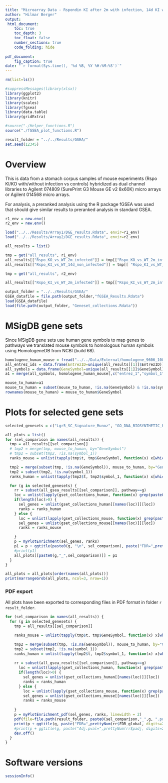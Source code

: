 ```yaml
---
title: "Microarray Data - Rspondin KI after 2m with infection, 14d KI without infection and Rspo KO after 2m infection in stomach corpus - GSEA analysis on DGE results - Plots"
author: "Hilmar Berger"
output: 
 html_document:
    toc: true
    toc_depth: 3
    toc_float: false
    number_sections: true
    code_folding: hide
    
pdf_document:
    fig_caption: true
date: "`r format(Sys.time(), '%d %B, %Y %H:%M:%S')`"
---
```


```r
rm(list=ls())

#suppressMessages(library(xlsx))
library(ggplot2)
library(knitr)
library(scales)
library(fgsea)
library(data.table)
library(gridExtra)

#source("./Helper_functions.R")
source("./fGSEA_plot_functions.R")

result_folder = "../../Results/GSEA/"
set.seed(12345)
```


# Overview

This is data from a stomach corpus samples of mouse experiments (Rspo KI/KO with/without infection vs controls) hybridized as dual channel libraries to Agilent 074809 (SurePrint G3 Mouse GE v2 8x60K) micro arrays or Agilent 014568 micro arrays. 

For analysis, a preranked analysis using the R package fGSEA was used that should give similar results to preranked analysis in standard GSEA. 


```r
r1_env = new.env()
r2_env = new.env()

load("../../Results/Array1/DGE_results.Rdata", envir=r1_env)
load("../../Results/Array2/DGE_results.Rdata", envir=r2_env)

all_results = list()

tmp = get("all_results", r1_env)
all_results[["Rspo_KO_vs_WT_2m_infected"]] = tmp[["Rspo_KO_vs_WT_2m_infected"]]
all_results[["Rspo_KI_vs_WT_14d_non_infected"]] = tmp[[ "Rspo_KI_vs_WT_14d_non_infected"]]

tmp = get("all_results", r2_env)

all_results[["Rspo_KI_vs_WT_2m_infected"]] = tmp[["Rspo_KI_vs_WT_2m_infected"]]

```

```r
output_folder = "../../Results/GSEA/"
GSEA_datafile = file.path(output_folder,"fGSEA_Results.Rdata")
load(GSEA_datafile)
load(file.path(output_folder, "Geneset_collections.Rdata"))
```


# MSigDB gene sets

Since MSigDB gene sets use human gene symbols to map genes to pathways we translated mouse symbols to homologous human symbols using HomologeneDB from NCBI (build 68). 


```r
homologene_human_mouse = fread("../../Data/External/homologene_9606_10090.txt")
all_entrez_ids = data.frame(EntrezID=unique(all_results[[1]]$EntrezID))
all_symbols = data.frame(GeneSymbol=unique(all_results[[1]]$GeneSymbol))
a1 = merge(all_symbols, homologene_human_mouse[,c("entrez_1","symbol_1","symbol_2"), with=F], by.x="GeneSymbol", by.y="symbol_2", all.x=T, sort=F)

mouse_to_human=a1
mouse_to_human = subset(mouse_to_human, !is.na(GeneSymbol) & !is.na(symbol_1) & !symbol_1 == "")
rownames(mouse_to_human) = mouse_to_human$GeneSymbol
```


# Plots for selected gene sets

```r
selected_genesets = c("Lgr5_SC_Signature_Munoz", "GO_DNA_BIOSYNTHETIC_PROCESS", "VECCHI_GASTRIC_CANCER_EARLY_UP", "Yui_DSS_colitis_vs_control_down", "Yui_DSS_colitis_vs_control_up", "Nozaki_SPEM_up", "Nozaki_SPEM_down")
```

```r
all_plots = list()
for (sel_comparison in names(all_results)) {
  tmp = all_results[[sel_comparison]]
  # tmp2 = merge(tmp, mouse_to_human, by="GeneSymbol")
  # tmp2 = subset(tmp2, !is.na(symbol_1))
  ranks_mouse = unlist(tapply(tmp$t, tmp$GeneSymbol, function(x) x[which(abs(x)==max(abs(x)))] ))

  tmp2 = merge(subset(tmp, !is.na(GeneSymbol)), mouse_to_human, by="GeneSymbol")
  tmp2 = subset(tmp2, !is.na(symbol_1))
  ranks_human = unlist(tapply(tmp2$t, tmp2$symbol_1, function(x) x[which(abs(x)==max(abs(x)))] ))

  for (g in selected_genesets) {
    rr = subset(all_gsea_results[[sel_comparison]], pathway==g)
    loc = unlist(lapply(gset_collections_human, function(x) grep(paste0("^",g,"$"), names(x) )))
    if(length(loc)>0) {
      sel_genes = unlist(gset_collections_human[[names(loc)]][loc])
      ranks = ranks_human
    } else {
      loc = unlist(lapply(gset_collections_mouse, function(x) grep(paste0("^",g,"$"), names(x) )))
      sel_genes = unlist(gset_collections_mouse[[names(loc)]][loc])
      ranks = ranks_mouse

    }
    p = myPlotEnrichment(sel_genes, ranks)
    p1 = p + ggtitle(paste0(g, "\n", sel_comparison), paste("FDR=",prettyNum(rr$FDR_global, digits=2),", p=",prettyNum(rr$pval, digits=2), ", ES=",prettyNum(rr$ES, digits=2), ", NES=",prettyNum(rr$NES, digits=2) ) )  + theme(title = element_text(size=12))
    #print(p1)
    all_plots[[paste0(g,"_",sel_comparison)]] = p1
  }  
}

all_plots = all_plots[order(names(all_plots))]
print(marrangeGrob(all_plots, ncol=3, nrow=1))

```


### PDF export

All plots have been exported to corresponding files in PDF format in folder `r result_folder`.

```r
for (sel_comparison in names(all_results)) {
  for (g in selected_genesets) {
    tmp = all_results[[sel_comparison]]

    ranks_mouse = unlist(tapply(tmp$t, tmp$GeneSymbol, function(x) x[which(abs(x)==max(abs(x)))] ))

    tmp2 = merge(subset(tmp, !is.na(GeneSymbol)), mouse_to_human, by="GeneSymbol")
    tmp2 = subset(tmp2, !is.na(symbol_1))
    ranks_human = unlist(tapply(tmp2$t, tmp2$symbol_1, function(x) x[which(abs(x)==max(abs(x)))] ))
    
    rr = subset(all_gsea_results[[sel_comparison]], pathway==g)
      loc = unlist(lapply(gset_collections_human, function(x) grep(paste0("^",g,"$"), names(x) )))
      if(length(loc)>0) {
        sel_genes = unlist(gset_collections_human[[names(loc)]][loc])
        ranks = ranks_human
      } else {
        loc = unlist(lapply(gset_collections_mouse, function(x) grep(paste0("^",g,"$"), names(x) )))
        sel_genes = unlist(gset_collections_mouse[[names(loc)]][loc])
        ranks = ranks_mouse
  
    }
    p = myPlotEnrichment_pdf(sel_genes, ranks, linewidth = 2)
    pdf(file=file.path(result_folder, paste0(sel_comparison,"_",g, ".pdf")), width=8, height = 6)
    print(p + ggtitle(g, paste("FDR=",prettyNum(rr$FDR_global, digits=2),", p=",prettyNum(rr$pval, digits=2), ", ES=",prettyNum(rr$ES, digits=2), ", NES=",prettyNum(rr$NES, digits=2) ) ) )
    #print(p + ggtitle(g, paste("Adj.pval=",prettyNum(rr$padj, digits=2), "ES=",prettyNum(rr$ES, digits=2), ", NES=",prettyNum(rr$NES, digits=2) ) ) )
    dev.off()
  }
}  
```



# Software versions

```r
sessionInfo()
```


